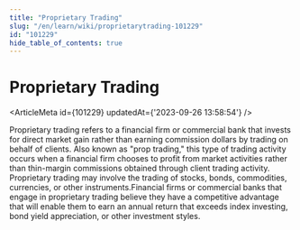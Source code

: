 ```yaml
---
title: "Proprietary Trading"
slug: "/en/learn/wiki/proprietarytrading-101229"
id: "101229"
hide_table_of_contents: true
---
```



# Proprietary Trading

<ArticleMeta id={101229} updatedAt={'2023-09-26 13:58:54'} />
<div className='border-solid border-b border-t-0 my-4 border-[var(--ifm-color-gray-300)]' />

Proprietary trading refers to a financial firm or commercial bank that invests for direct market gain rather than earning commission dollars by trading on behalf of clients. Also known as "prop trading," this type of trading activity occurs when a financial firm chooses to profit from market activities rather than thin-margin commissions obtained through client trading activity. Proprietary trading may involve the trading of stocks, bonds, commodities, currencies, or other instruments.Financial firms or commercial banks that engage in proprietary trading believe they have a competitive advantage that will enable them to earn an annual return that exceeds index investing, bond yield appreciation, or other investment styles.
